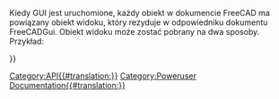 <languages/>
<div class="mw-translate-fuzzy">
{{VeryImportantMessage|''(Październik 2019)'' Nie edytuj tych stron. Informacje są niekompletne i nieaktualne. Najnowsze API można znaleźć w [https://www.freecadweb.org/api automatycznie generowana dokumentacja API], lub wygenerować dokumentację samodzielnie, śledząc dokument [[Source documentation/pl|Dokumentacja źródłowa]].}}
</div>

Kiedy GUI jest uruchomione, każdy obiekt w dokumencie FreeCAD ma powiązany obiekt widoku, który rezyduje w odpowiedniku dokumentu FreeCADGui. Obiekt widoku może zostać pobrany na dwa sposoby. Przykład:
{{Code|code=
myViewObj = FreeCAD.ActiveDocument.myObjectName.ViewObject
myViewObj = FreeCADGui.ActiveDocument.myObjectName
print myViewObj.IV
}}

{{APIProperty|Annotation|węzeł anotacji obiektu ViewObject.}}
{{APIProperty|BoundingBox|ramka otaczająca.}}
{{APIProperty|Content|reprezentacja XML właściwości obiektu ViewObject.}}
{{APIProperty|DisplayMode|aktualny tryb wyświetlania.}}
{{APIProperty|IV|reprezentacja obiektu ViewObject w programie Inventor.}}
{{APIProperty|Object|powiązany obiekt dokumentu FreeCAD obiektu ViewObject.}}
{{APIProperty|PropertiesList|lista własciwości obiektu ViewObject.}}
{{APIProperty|RootNode|węzeł Inventor obiektu ViewObject ''(obiekt pivy.coin)''.}}
{{APIProperty|Selectable|zwraca wartość {{True}} jeśli obiekt jest dostępny do wyboru.}}
{{APIProperty|Type|typ obiektu ViewObject.}}
{{APIProperty|Visibility|wraca wartość {{True}} jesli obiekt viewObject jest widzialny.}}
{{APIFunction|getAllDerivedFrom| | |wszystkie wystąpienia tego obiektu.}}
{{APIFunction|getDocumentationOfProperty| | |łańcuch dokumentacji właściwości tej klasy.}}
{{APIFunction|getGroupOfProperty| | |nazwa grupy, do której należy dana właściwość w tej klasie. Właściwości posortowane w różnie nazwanych grupach dla wygody.}}
{{APIFunction|getPropertyByName| | |wartość określonej właściwości.}}
{{APIFunction|getTypeOfProperty| | |typ określonej właściwości. Może to być ''(Hidden, ReadOnly, Output)'' lub dowolna kombinacja.}}
{{APIFunction|hide| |Ukrywa obiekt.| }}
{{APIFunction|isDerivedFrom|string|Sprawdza czy ten obiekt jest pochodną podanego typu obiektu|Zwraca wartość {{True}} jeśli podany typ jest ojcem}}
{{APIFunction|isVisible| |Sprawdza, czy obiekt jest widzialny| boolean}}
{{APIFunction|listDisplayModes| |Wyświetla listę wszystkich trybów wyświetlania|lista}}
{{APIFunction|setTransformation|coin.SoTransform|Ustawia transformację na węźle Inventor.|}}
{{APIFunction|show| |Pokazuje obiekt, jeśli jest ukryty.|}}
{{APIFunction|toString| | |ciąg znaków reprezentujący węzeł Inventor.}}
{{APIFunction|update| |Aktualizuje reprezentację obiektu w widoku.| }}

{{Userdocnavi{{#translation:}}}}
[[Category:API{{#translation:}}]]
[[Category:Poweruser Documentation{{#translation:}}]]
{{clear}}